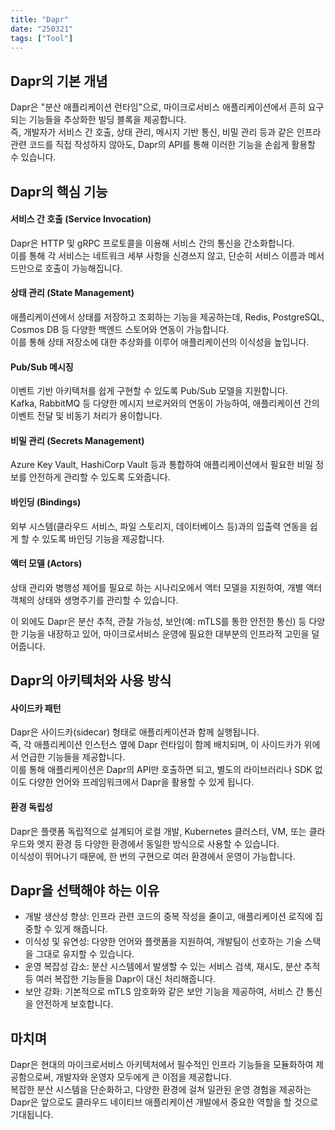 ```yaml
---
title: "Dapr"
date: "250321"
tags: ["Tool"]
---
```


## Dapr의 기본 개념

Dapr은 "분산 애플리케이션 런타임"으로, 마이크로서비스 애플리케이션에서 흔히 요구되는 기능들을 추상화한 빌딩 블록을 제공합니다.  
즉, 개발자가 서비스 간 호출, 상태 관리, 메시지 기반 통신, 비밀 관리 등과 같은 인프라 관련 코드를 직접 작성하지 않아도, Dapr의 API를 통해 이러한 기능을 손쉽게 활용할 수 있습니다.

## Dapr의 핵심 기능

#### 서비스 간 호출 (Service Invocation)

Dapr은 HTTP 및 gRPC 프로토콜을 이용해 서비스 간의 통신을 간소화합니다.  
이를 통해 각 서비스는 네트워크 세부 사항을 신경쓰지 않고, 단순히 서비스 이름과 메서드만으로 호출이 가능해집니다.

#### 상태 관리 (State Management)

애플리케이션에서 상태를 저장하고 조회하는 기능을 제공하는데, Redis, PostgreSQL, Cosmos DB 등 다양한 백엔드 스토어와 연동이 가능합니다.  
이를 통해 상태 저장소에 대한 추상화를 이루어 애플리케이션의 이식성을 높입니다.

#### Pub/Sub 메시징

이벤트 기반 아키텍처를 쉽게 구현할 수 있도록 Pub/Sub 모델을 지원합니다.  
Kafka, RabbitMQ 등 다양한 메시지 브로커와의 연동이 가능하여, 애플리케이션 간의 이벤트 전달 및 비동기 처리가 용이합니다.

#### 비밀 관리 (Secrets Management)

Azure Key Vault, HashiCorp Vault 등과 통합하여 애플리케이션에서 필요한 비밀 정보를 안전하게 관리할 수 있도록 도와줍니다.

#### 바인딩 (Bindings)

외부 시스템(클라우드 서비스, 파일 스토리지, 데이터베이스 등)과의 입출력 연동을 쉽게 할 수 있도록 바인딩 기능을 제공합니다.

#### 액터 모델 (Actors)

상태 관리와 병행성 제어를 필요로 하는 시나리오에서 액터 모델을 지원하여, 개별 액터 객체의 상태와 생명주기를 관리할 수 있습니다.

이 외에도 Dapr은 분산 추적, 관찰 가능성, 보안(예: mTLS를 통한 안전한 통신) 등 다양한 기능을 내장하고 있어, 마이크로서비스 운영에 필요한 대부분의 인프라적 고민을 덜어줍니다.

## Dapr의 아키텍처와 사용 방식

#### 사이드카 패턴

Dapr은 사이드카(sidecar) 형태로 애플리케이션과 함께 실행됩니다.  
즉, 각 애플리케이션 인스턴스 옆에 Dapr 런타임이 함께 배치되며, 이 사이드카가 위에서 언급한 기능들을 제공합니다.  
이를 통해 애플리케이션은 Dapr의 API만 호출하면 되고, 별도의 라이브러리나 SDK 없이도 다양한 언어와 프레임워크에서 Dapr을 활용할 수 있게 됩니다.

#### 환경 독립성

Dapr은 플랫폼 독립적으로 설계되어 로컬 개발, Kubernetes 클러스터, VM, 또는 클라우드와 엣지 환경 등 다양한 환경에서 동일한 방식으로 사용할 수 있습니다.  
이식성이 뛰어나기 때문에, 한 번의 구현으로 여러 환경에서 운영이 가능합니다.

## Dapr을 선택해야 하는 이유

- 개발 생산성 향상: 인프라 관련 코드의 중복 작성을 줄이고, 애플리케이션 로직에 집중할 수 있게 해줍니다.
- 이식성 및 유연성: 다양한 언어와 플랫폼을 지원하여, 개발팀이 선호하는 기술 스택을 그대로 유지할 수 있습니다.
- 운영 복잡성 감소: 분산 시스템에서 발생할 수 있는 서비스 검색, 재시도, 분산 추적 등 여러 복잡한 기능들을 Dapr이 대신 처리해줍니다.
- 보안 강화: 기본적으로 mTLS 암호화와 같은 보안 기능을 제공하여, 서비스 간 통신을 안전하게 보호합니다.

## 마치며

Dapr은 현대의 마이크로서비스 아키텍처에서 필수적인 인프라 기능들을 모듈화하여 제공함으로써, 개발자와 운영자 모두에게 큰 이점을 제공합니다.  
복잡한 분산 시스템을 단순화하고, 다양한 환경에 걸쳐 일관된 운영 경험을 제공하는 Dapr은 앞으로도 클라우드 네이티브 애플리케이션 개발에서 중요한 역할을 할 것으로 기대됩니다.
